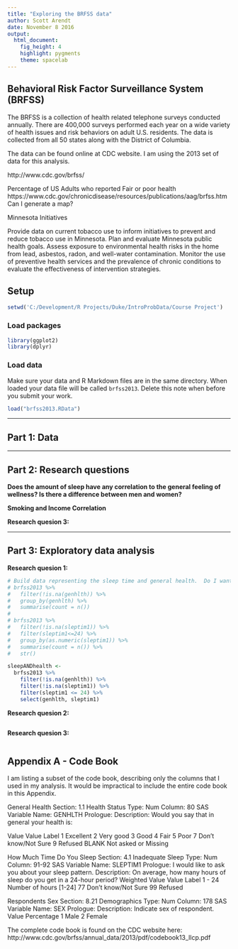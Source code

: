 ```yaml
---
title: "Exploring the BRFSS data"
author: Scott Arendt
date: November 8 2016
output: 
  html_document: 
    fig_height: 4
    highlight: pygments
    theme: spacelab
---
```


## Behavioral Risk Factor Surveillance System (BRFSS)

The BRFSS is a collection of health related telephone surveys conducted annually.  There are 400,000 surveys performed each year on a wide variety of health issues and risk behaviors on adult U.S. residents.  The data is collected from all 50 states along with the District of Columbia.

The data can be found online at CDC website.  I am using the 2013 set of data for this analysis.

http://www.cdc.gov/brfss/

Percentage of US Adults who reported Fair or poor health
https://www.cdc.gov/chronicdisease/resources/publications/aag/brfss.htm
Can I generate a map?


Minnesota Initiatives

Provide data on current tobacco use to inform initiatives to prevent and reduce tobacco use in Minnesota.
Plan and evaluate Minnesota public health goals.
Assess exposure to environmental health risks in the home from lead, asbestos, radon, and well-water contamination.
Monitor the use of preventive health services and the prevalence of chronic conditions to evaluate the effectiveness of intervention strategies.

## Setup

```r
setwd('C:/Development/R Projects/Duke/IntroProbData/Course Project')
```

### Load packages

```r
library(ggplot2)
library(dplyr)
```

### Load data

Make sure your data and R Markdown files are in the same directory. When loaded
your data file will be called `brfss2013`. Delete this note when before you submit 
your work. 

```r
load("brfss2013.RData")
```



* * *

## Part 1: Data


* * *

## Part 2: Research questions

**Does the amount of sleep have any correlation to the general feeling of wellness?  Is there a difference between men and women?**

**Smoking and Income Correlation**

**Research quesion 3:**


* * *

## Part 3: Exploratory data analysis

**Research quesion 1:**

```r
# Build data representing the sleep time and general health.  Do I want to include physical and mental health days
# brfss2013 %>%
#   filter(!is.na(genhlth)) %>%
#   group_by(genhlth) %>%
#   summarise(count = n()) 
# 
# brfss2013 %>%
#   filter(!is.na(sleptim1)) %>%
#   filter(sleptim1<=24) %>%
#   group_by(as.numeric(sleptim1)) %>%
#   summarise(count = n()) %>%
#   str()

sleepANDhealth <-
  brfss2013 %>%
    filter(!is.na(genhlth)) %>%
    filter(!is.na(sleptim1)) %>%
    filter(sleptim1 <= 24) %>%
    select(genhlth, sleptim1)
```




**Research quesion 2:**

```r

```



**Research quesion 3:**

```r

```

## Appendix A - Code Book

I am listing a subset of the code book, describing only the columns that I used in my analysis.  It would be impractical to include the entire code book in this Appendix.

General Health
Section: 1.1 Health Status Type: Num
Column: 80 SAS Variable Name: GENHLTH
Prologue:
Description: Would you say that in general your health is:

Value Value Label
1     Excellent
2     Very good
3     Good
4     Fair
5     Poor
7     Don't know/Not Sure
9     Refused
BLANK Not asked or Missing


How Much Time Do You Sleep
Section: 4.1 Inadequate Sleep Type: Num
Column: 91-92 SAS Variable Name: SLEPTIM1
Prologue: I would like to ask you about your sleep pattern.
Description: On average, how many hours of sleep do you get in a 24-hour period?
Weighted
Value   Value Label
1 - 24  Number of hours [1-24]
77      Don't know/Not Sure
99      Refused 


Respondents Sex
Section: 8.21 Demographics Type: Num
Column: 178 SAS Variable Name: SEX
Prologue:
Description: Indicate sex of respondent.
Value 
Percentage
1   Male
2   Female



The complete code book is found on the CDC website here:
http://www.cdc.gov/brfss/annual_data/2013/pdf/codebook13_llcp.pdf